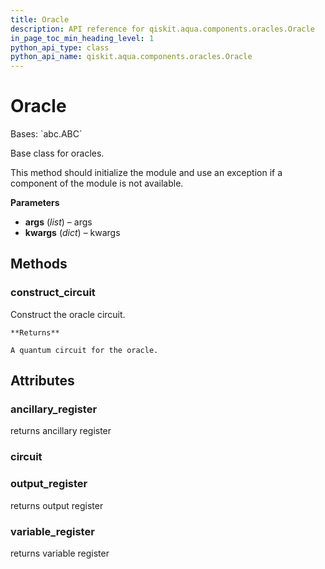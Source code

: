 ```yaml
---
title: Oracle
description: API reference for qiskit.aqua.components.oracles.Oracle
in_page_toc_min_heading_level: 1
python_api_type: class
python_api_name: qiskit.aqua.components.oracles.Oracle
---
```


# Oracle

<Class id="qiskit.aqua.components.oracles.Oracle" isDedicatedPage={true} github="https://github.com/qiskit-community/qiskit-aqua/tree/stable/0.9/qiskit/aqua/components/oracles/oracle.py" signature="Oracle(*args, **kwargs)">
  Bases: `abc.ABC`

  Base class for oracles.

  This method should initialize the module and use an exception if a component of the module is not available.

  **Parameters**

  *   **args** (*list*) – args
  *   **kwargs** (*dict*) – kwargs

  ## Methods

  ### construct\_circuit

  <Function id="qiskit.aqua.components.oracles.Oracle.construct_circuit" name="construct_circuit" signature="abstract Oracle.construct_circuit()">
    Construct the oracle circuit.

    **Returns**

    A quantum circuit for the oracle.
  </Function>

  ## Attributes

  ### ancillary\_register

  <Attribute id="qiskit.aqua.components.oracles.Oracle.ancillary_register" name="ancillary_register">
    returns ancillary register
  </Attribute>

  ### circuit

  <Attribute id="qiskit.aqua.components.oracles.Oracle.circuit" name="circuit" />

  ### output\_register

  <Attribute id="qiskit.aqua.components.oracles.Oracle.output_register" name="output_register">
    returns output register
  </Attribute>

  ### variable\_register

  <Attribute id="qiskit.aqua.components.oracles.Oracle.variable_register" name="variable_register">
    returns variable register
  </Attribute>
</Class>

